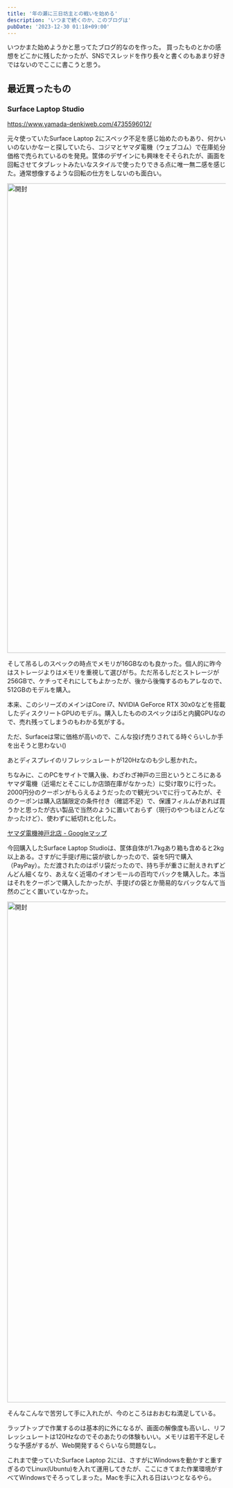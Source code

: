 ```yaml
---
title: '年の瀬に三日坊主との戦いを始める'
description: 'いつまで続くのか、このブログは'
pubDate: '2023-12-30 01:18+09:00'
---
```



いつかまた始めようかと思ってたブログ的なのを作った。
買ったものとかの感想をどこかに残したかったが、SNSでスレッドを作り長々と書くのもあまり好きではないのでここに書こうと思う。


## 最近買ったもの

### Surface Laptop Studio

https://www.yamada-denkiweb.com/4735596012/

元々使っていたSurface Laptop 2にスペック不足を感じ始めたのもあり、何かいいのないかなーと探していたら、コジマとヤマダ電機（ウェブコム）で在庫処分価格で売られているのを発見。筐体のデザインにも興味をそそられたが、画面を回転させてタブレットみたいなスタイルで使ったりできる点に唯一無二感を感じた。通常想像するような回転の仕方をしないのも面白い。

<Image src="https://asset2.asayake.dev/surface_laptop_unbox.jpg" alt="開封" width="1920" height="1080" format="webp" />

そして吊るしのスペックの時点でメモリが16GBなのも良かった。個人的に昨今はストレージよりはメモリを重視して選びがち。ただ吊るしだとストレージが256GBで、ケチってそれにしてもよかったが、後から後悔するのもアレなので、512GBのモデルを購入。

本来、このシリーズのメインはCore i7、NVIDIA GeForce RTX 30x0などを搭載したディスクリートGPUのモデル。購入したもののスペックはi5と内臓GPUなので、売れ残ってしまうのもわかる気がする。

ただ、Surfaceは常に価格が高いので、こんな投げ売りされてる時ぐらいしか手を出そうと思わない()

あとディスプレイのリフレッシュレートが120Hzなのも少し惹かれた。

ちなみに、このPCをサイトで購入後、わざわざ神戸の三田というところにあるヤマダ電機（近場だとそこにしか店頭在庫がなかった）に受け取りに行った。2000円分のクーポンがもらえるようだったので観光ついでに行ってみたが、そのクーポンは購入店舗限定の条件付き（確認不足）で、保護フィルムがあれば買うかと思ったが古い製品で当然のように置いておらず（現行のやつもほとんどなかったけど）、使わずに紙切れと化した。

[ヤマダ電機神戸北店 - Googleマップ](https://maps.app.goo.gl/DEg3Wpk6RKKjJtqd7)

今回購入したSurface Laptop Studioは、筐体自体が1.7kgあり箱も含めると2kg以上ある。さすがに手提げ用に袋が欲しかったので、袋を5円で購入（PayPay）。ただ渡されたのはポリ袋だったので、持ち手が重さに耐えきれずどんどん細くなり、あえなく近場のイオンモールの百均でバックを購入した。本当はそれをクーポンで購入したかったが、手提げの袋とか簡易的なバックなんて当然のごとく置いていなかった。

<Image src="https://asset2.asayake.dev/_DSC1740.jpg" alt="開封" width="2048" height="1152" format="webp"/>

そんなこんなで苦労して手に入れたが、今のところはおおむね満足している。

ラップトップで作業するのは基本的に外になるが、画面の解像度も高いし、リフレッシュレートは120Hzなのでそのあたりの体験もいい。メモリは若干不足しそうな予感がするが、Web開発するぐらいなら問題なし。

これまで使っていたSurface Laptop 2には、さすがにWindowsを動かすと重すぎるのでLinux(Ubuntu)を入れて運用してきたが、ここにきてまた作業環境がすべてWindowsでそろってしまった。Macを手に入れる日はいつとなるやら。
